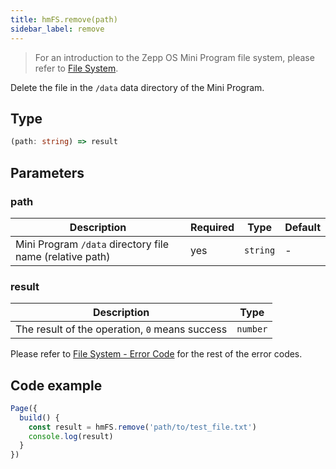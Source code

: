 ```yaml
---
title: hmFS.remove(path)
sidebar_label: remove
---
```


> For an introduction to the Zepp OS Mini Program file system, please refer to [File System](../../../guides/framework/device/fs.md).

Delete the file in the `/data` data directory of the Mini Program.

## Type

```ts
(path: string) => result
```

## Parameters

### path

|     Description   | Required |   Type   | Default |
| ----------------- | -------- | -------- | ------- |
| Mini Program `/data` directory file name (relative path) |   yes    | `string` |    -    |

### result

|                   Description                  |   Type   |
| ---------------------------------------------- | -------- |
| The result of the operation, `0` means success | `number` |

Please refer to [File System - Error Code](../../../guides/framework/device/fs.md#error-code) for the rest of the error codes.

## Code example

```js
Page({
  build() {
    const result = hmFS.remove('path/to/test_file.txt')
    console.log(result)
  }
})
```
